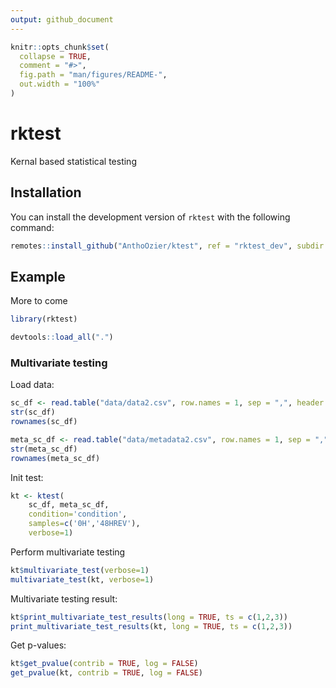 ```yaml
---
output: github_document
---
```


<!-- README.md is generated from README.Rmd. Please edit that file -->

```r
knitr::opts_chunk$set(
  collapse = TRUE,
  comment = "#>",
  fig.path = "man/figures/README-",
  out.width = "100%"
)
```

# rktest

<!-- badges: start -->
<!-- badges: end -->

Kernal based statistical testing

## Installation

You can install the development version of `rktest` with the following command:

```r
remotes::install_github("AnthoOzier/ktest", ref = "rktest_dev", subdir = "rktest")
```

## Example

More to come

```r
library(rktest)
```

```r
devtools::load_all(".")
```

### Multivariate testing

Load data:
```r
sc_df <- read.table("data/data2.csv", row.names = 1, sep = ",", header = TRUE)
str(sc_df)
rownames(sc_df)

meta_sc_df <- read.table("data/metadata2.csv", row.names = 1, sep = ",", header = TRUE)
str(meta_sc_df)
rownames(meta_sc_df)
```

Init test:
```r
kt <- ktest(
    sc_df, meta_sc_df,
    condition='condition',
    samples=c('0H','48HREV'),
    verbose=1)
```

Perform multivariate testing
```r
kt$multivariate_test(verbose=1)
multivariate_test(kt, verbose=1)
```

Multivariate testing result:
```r
kt$print_multivariate_test_results(long = TRUE, ts = c(1,2,3))
print_multivariate_test_results(kt, long = TRUE, ts = c(1,2,3))
```

Get p-values:
```r
kt$get_pvalue(contrib = TRUE, log = FALSE)
get_pvalue(kt, contrib = TRUE, log = FALSE)
```